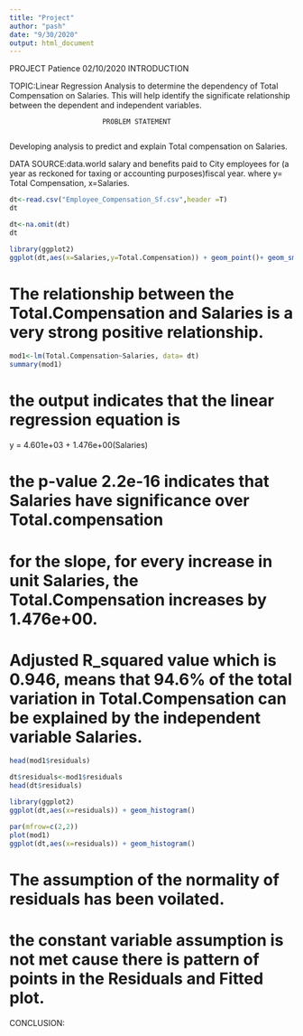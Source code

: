 ```yaml
---
title: "Project"
author: "pash"
date: "9/30/2020"
output: html_document
---
```


PROJECT
Patience
02/10/2020
                             INTRODUCTION

TOPIC:Linear Regression Analysis to determine the dependency of  Total Compensation on Salaries.
This will help identify the significate relationship  between the dependent and independent variables.

                           PROBLEM STATEMENT
                           
Developing analysis to predict and explain Total compensation on Salaries.

                            
DATA SOURCE:data.world 
salary and benefits paid to City employees for (a year as reckoned for taxing or accounting purposes)fiscal year.
where y= Total Compensation, x=Salaries.

```r
dt<-read.csv("Employee_Compensation_Sf.csv",header =T)
dt
```

```r
dt<-na.omit(dt)
dt
```

```r
library(ggplot2)
ggplot(dt,aes(x=Salaries,y=Total.Compensation)) + geom_point()+ geom_smooth(method = "lm")+labs(title = "Relationship between Salaries and Total.Compensation")
```
# The relationship between the Total.Compensation  and Salaries is a very strong positive relationship.

```r
mod1<-lm(Total.Compensation~Salaries, data= dt)
summary(mod1)
```
# the output indicates that the linear regression equation is
 y = 4.601e+03 + 1.476e+00(Salaries)
 
# the p-value 2.2e-16 indicates that Salaries have significance over Total.compensation
# for the slope, for every increase in unit Salaries, the Total.Compensation increases by 1.476e+00.
# Adjusted R_squared value which is 0.946, means that 94.6% of the total variation in Total.Compensation can be explained by the independent variable Salaries.

```r
head(mod1$residuals)
```
```r
dt$residuals<-mod1$residuals
head(dt$residuals)
```

```r
library(ggplot2)
ggplot(dt,aes(x=residuals)) + geom_histogram()

```
```r
par(mfrow=c(2,2))
plot(mod1)
ggplot(dt,aes(x=residuals)) + geom_histogram()
```
# The assumption of the normality of residuals has been voilated.
# the constant variable assumption is not met  cause there is pattern of points in the Residuals and Fitted plot.

CONCLUSION:



                            









          
